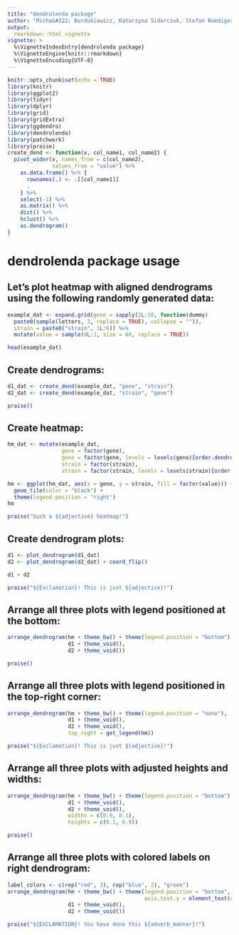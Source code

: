 ```yaml
---
title: "dendrolenda package"
author: "Micha&#322; Burdukiewicz, Katarzyna Sidorczuk, Stefan Roediger"
output: 
  rmarkdown::html_vignette
vignette: >
  %\VignetteIndexEntry{dendrolenda package}
  %\VignetteEngine{knitr::rmarkdown}
  %\VignetteEncoding{UTF-8}
---
```


```r
knitr::opts_chunk$set(echo = TRUE)
library(knitr)
library(ggplot2)
library(tidyr)
library(dplyr)
library(grid)
library(gridExtra)
library(ggdendro)
library(dendrolenda)
library(patchwork)
library(praise)
create_dend <- function(x, col_name1, col_name2) {
  pivot_wider(x, names_from = c(col_name2),
              values_from = "value") %>%
    as.data.frame() %>% {
      rownames(.) <- .[[col_name1]]
      .
    } %>%
    select(-1) %>%
    as.matrix() %>%
    dist() %>%
    hclust() %>%
    as.dendrogram()
}
```

# dendrolenda package usage

## Let's plot heatmap with aligned dendrograms using the following randomly generated data:

```r
example_dat <- expand.grid(gene = sapply(1L:10, function(dummy)
  paste0(sample(letters, 3, replace = TRUE), collapse = "")),
  strain = paste0("strain", 1L:6)) %>%
  mutate(value = sample(0L:1, size = 60, replace = TRUE))

head(example_dat)
```


## Create dendrograms:

```r
d1_dat <- create_dend(example_dat, "gene", "strain")
d2_dat <- create_dend(example_dat, "strain", "gene")
```
```r
praise()
```

## Create heatmap:
```r
hm_dat <- mutate(example_dat,
                 gene = factor(gene),
                 gene = factor(gene, levels = levels(gene)[order.dendrogram(d1_dat)]),
                 strain = factor(strain),
                 strain = factor(strain, levels = levels(strain)[order.dendrogram(d2_dat)]))

hm <- ggplot(hm_dat, aes(x = gene, y = strain, fill = factor(value))) +
  geom_tile(color = "black") +
  theme(legend.position = "right")
hm
```
```r
praise("Such a ${adjective} heatmap!")
```

## Create dendrogram plots:

```r
d1 <- plot_dendrogram(d1_dat)
d2 <- plot_dendrogram(d2_dat) + coord_flip()

d1 + d2
```
```r
praise("${Exclamation}! This is just ${adjective}!")
```

## Arrange all three plots with legend positioned at the bottom:

```r
arrange_dendrogram(hm + theme_bw() + theme(legend.position = "bottom"),
                   d1 + theme_void(),
                   d2 + theme_void())
```
```r
praise()
```

## Arrange all three plots with legend positioned in the top-right corner:

```r
arrange_dendrogram(hm + theme_bw() + theme(legend.position = "none"),
                   d1 + theme_void(),
                   d2 + theme_void(),
                   top_right = get_legend(hm))
```
```r
praise("${Exclamation}! This is just ${adjective}!")
```

## Arrange all three plots with adjusted heights and widths:

```r
arrange_dendrogram(hm + theme_bw() + theme(legend.position = "bottom"),
                   d1 + theme_void(),
                   d2 + theme_void(),
                   widths = c(0.9, 0.1),
                   heights = c(0.1, 0.9))
```
```r
praise()
```

## Arrange all three plots with colored labels on right dendrogram:

```r
label_colors <- c(rep("red", 3), rep("blue", 2), "green")
arrange_dendrogram(hm + theme_bw() + theme(legend.position = "bottom", 
                                           axis.text.y = element_text(color = label_colors)),
                   d1 + theme_void(),
                   d2 + theme_void())
```
```r
praise("${EXCLAMATION}! You have done this ${adverb_manner}!")
```